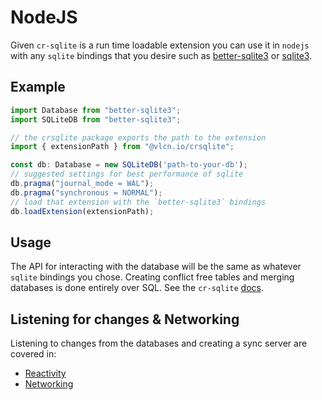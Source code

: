 
# NodeJS

Given `cr-sqlite` is a run time loadable extension you can use it in `nodejs` with any `sqlite` bindings that you desire such as
[better-sqlite3](https://github.com/WiseLibs/better-sqlite3) or [sqlite3](https://www.npmjs.com/package/sqlite3).

## Example

```ts
import Database from "better-sqlite3";
import SQLiteDB from "better-sqlite3";

// the crsqlite package exports the path to the extension
import { extensionPath } from "@vlcn.io/crsqlite";

const db: Database = new SQLiteDB('path-to-your-db');
// suggested settings for best performance of sqlite
db.pragma("journal_mode = WAL");
db.pragma("synchronous = NORMAL");
// load that extension with the `better-sqlite3` bindings
db.loadExtension(extensionPath);
```

## Usage

The API for interacting with the database will be the same as whatever `sqlite` bindings you chose. Creating conflict free tables and merging databases is done entirely over SQL. See the `cr-sqlite` [docs](/cr-sqlite/api-methods/crsql_as_crr).

## Listening for changes & Networking

Listening to changes from the databases and creating a sync server are covered in:

- [Reactivity](./reactivity)
- [Networking](./networking)
